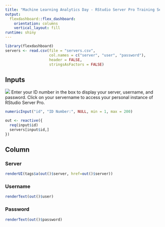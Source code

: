 ```yaml
---
title: "Machine Learning Analytics Day - RStudio Server Pro Training Servers"
output: 
  flexdashboard::flex_dashboard:
    orientation: columns
    vertical_layout: fill
runtime: shiny
---
```


```r
library(flexdashboard)
servers <- read.csv(file = "servers.csv", 
                    col.names = c("server", "user", "password"), 
                    header = FALSE, 
                    stringsAsFactors = FALSE)
```

Inputs {.sidebar}
-------------------------------------

![](RStudio-Logo-Blue-Gray-200.png)
Enter your ID number in the box to display your server, username, and password. Click on your servername to access your personal instance of RStudio Server Pro.

```r
numericInput("id", "ID Number:", NULL, min = 1, max = 200)
```

```r
out <- reactive({
  req(input$id)
  servers[input$id,]
})
```


Column
-----------------------------------------------------------------------

### Server

```r
renderUI(tags$a(out()$server, href=out()$server))
```

### Username

```r
renderText(out()$user)
```

### Password

```r
renderText(out()$password)
```

